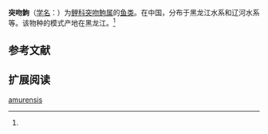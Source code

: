 {{Speciesbox
| name = 突吻鮈
| status = 
| status_system = 
| image = 
| genus = Rostrogobio
| species = amurensis
| authority = Taranetz, 1937<ref name='id6159'>{{cite web| url =http://www.bioinfo.cn/db05/BjdwSpecies.php?action=view&id=6159| title =突吻鮈| work =中国动物物种编目数据库| publisher =中国科学院微生物研究所| author =中国科学院动物研究所| accessdate =2009-04-11| deadurl =yes| archiveurl =https://web.archive.org/web/20160305081102/http://www.bioinfo.cn/db05/BjdwSpecies.php?action=view&id=6159| archivedate =2016-03-05}}</ref>
}}

'''突吻鮈'''（[[学名|学名]]：{{lang|la|''Rostrogobio amurensis''}}）为[[鲤科|鲤科]][[突吻鮈属|突吻鮈属]]的[[鱼类|鱼类]]。在中国，分布于黑龙江水系和辽河水系等。该物种的模式产地在黑龙江。<ref name='id6159'/>

== 参考文献 ==
{{reflist}}

== 扩展阅读 ==
{{refbegin}}
{{wikispecies-inline|Rostrogobio amurensis|突吻鮈}}
{{refend}}
{{Taxonbar|from=Q15233202}}

[[Category:突吻鮈屬|amurensis]]


{{鯉形目小作品}}